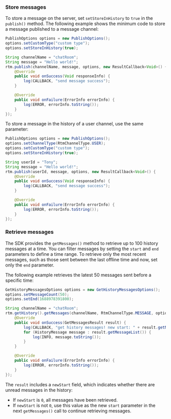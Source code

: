 <PlatformWrapper platform="android">

### Store messages

To store a message on the server, set `setStoreInHistory` to `true` in the `publish()` method. The following example shows the minimum code to store a message published to a message channel:

```java
PublishOptions options = new PublishOptions();
options.setCustomType("custom type");
options.setStoreInHistory(true); 

String channelName = "chatRoom";
String message = "Hello world!";
rtm.publish(channelName, message, options, new ResultCallback<Void>() {
    @Override
    public void onSuccess(Void responseInfo) {
        log(CALLBACK, "send message success");
    }

    @Override
    public void onFailure(ErrorInfo errorInfo) {
        log(ERROR, errorInfo.toString());
    }
});
```

To store a message in the history of a user channel, use the same parameter:

```java
PublishOptions options = new PublishOptions();
options.setChannelType(RtmChannelType.USER);
options.setCustomType("custom type");
options.setStoreInHistory(true);

String userId = "Tony";
String message = "Hello world!";
rtm.publish(userId, message, options, new ResultCallback<Void>() {
    @Override
    public void onSuccess(Void responseInfo) {
        log(CALLBACK, "send message success");
    }

    @Override
    public void onFailure(ErrorInfo errorInfo) {
        log(ERROR, errorInfo.toString());
    }
});
```

### Retrieve messages

The SDK provides the `getMessages()` method to retrieve up to 100 history messages at a time. You can filter messages by setting the `start` and `end` parameters to define a time range. To retrieve only the most recent messages, such as those sent between the last offline time and now, set only the `end` parameter.

The following example retrieves the latest 50 messages sent before a specific time:

```java
GetHistoryMessagesOptions options = new GetHistoryMessagesOptions();
options.setMessageCount(50);
options.setEnd(1688978391800);

String channelName = "chatRoom";
rtm.getHistory().getMessages(channelName, RtmChannelType.MESSAGE, options, new ResultCallback<GetMessagesResult>() {
    @Override
    public void onSuccess(GetMessagesResult result) {
        log(CALLBACK, "get history messages! new start: " + result.getNewStart());
        for (HistoryMessage message : result.getMessageList()) {
            log(INFO, message.toString());
        }
    }

    @Override
    public void onFailure(ErrorInfo errorInfo) {
        log(ERROR, errorInfo.toString());
    }
});
```

The `result` includes a `newStart` field, which indicates whether there are unread messages in the history:

- If `newStart` is `0`, all messages have been retrieved.
- If `newStart` is not `0`, use this value as the new `start` parameter in the next `getMessages()` call to continue retrieving messages.

</PlatformWrapper>
